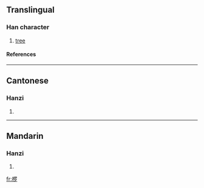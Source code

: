 {{see|欏}}

==Translingual==
===Han character===
{{Han char|rn=75|rad=木|as=08|sn=12|four=|canj=木田中弓 (DWLN)}}
# [[tree]]
====References====
{{Han ref|kx=0537.131|hdz=21232.070|uh=6924|ud=26916}}

----
==Cantonese==
===Hanzi===
{{yue-hanzi|jyut=|y=lo4}}
# {{defn|Cantonese}}

----
==Mandarin==
===Hanzi===
{{cmn-hanzi|tra=欏|pin=[[luó]] (luo2)|wg=lo<sup>2</sup>}}
# {{defn|Mandarin}}

[[fr:椤]]